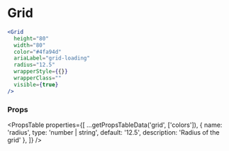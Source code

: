 ---
---


# Grid

```jsx live
<Grid
  height="80"
  width="80"
  color="#4fa94d"
  ariaLabel="grid-loading"
  radius="12.5"
  wrapperStyle={{}}
  wrapperClass=""
  visible={true}
/>
```

### Props
<PropsTable
  properties={[
    ...getPropsTableData('grid', ['colors']),
    {
      name: 'radius',
      type: 'number | string',
      default: '12.5',
      description: 'Radius of the grid'
    },
    ]}
/>